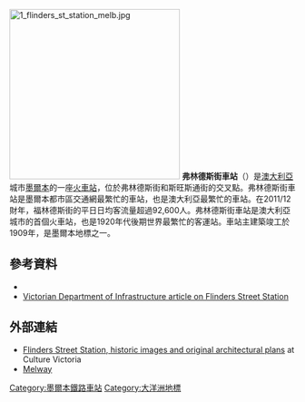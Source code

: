 {{noteTA
|G1=地名
|1=zh-tw:佛林德茲街 ;zh-hk:福林德斯街 ;zh-hans:弗林德斯街 ;
}}
{{Infobox station
| name =佛林德茲街車站
| type = PTV大都會與SEPTA區域鐵路火車站
| style = 墨爾本
| image = Flinders Street Station illuminated at night.jpg
| caption = 2018年的佛林德茲街車站
| address =[[維多利亞州|维多利亞州]][[墨爾本|墨爾本]]弗林德斯街<207–361<ref name=heritage /><br />
| country = {{AUS}}
| coordinates = {{Coord|display=inline,title|-37.818078|144.96681|format=dms|type:railwaystation_region:AU-VIC}}
| owned = VicTrack
| operator = [[墨爾本都會列車|墨爾本都會列車]]
| line = 
| distance = 距離[[南十字車站|南十字車站]] 1.23 公里
| platforms = 
| tracks = 
| train_operators = 
| connections =  
| structure = 同級
| depth = 
| levels = 
| parking = 
| bicycle = N
| disabled = 
| electrified = 
| status = 
| code = FSS
| zone = 1
| website = {{URL|https://www.ptv.vic.gov.au/stop/1071|Public Transport Victoria}}
| opened = {{Start date and age|1854|9|12|df=y}}
| closed = <!-- {{End date|YYYY|MM|DD|df=y}} -->
| former = Melbourne Terminus
| mpassengers = {{Rail pass box|passengers = 24.641 million<ref name="patronage2008-2014">{{cite web|title=Train Station Patronage FY2008-2014|url=https://www.ptv.vic.gov.au/assets/PTV/PTV%20docs/research/PTV-Station-by-Station-Fact-Sheet-accessible-version-2015.xls|publisher=Public Transport Victoria|access-date=1 November 2016|archive-url=https://web.archive.org/web/20160330211628/https://www.ptv.vic.gov.au/assets/PTV/PTV%20docs/research/PTV-Station-by-Station-Fact-Sheet-accessible-version-2015.xls|archive-date=30 March 2016|url-status=dead|format=XLS|date=14 May 2015}} (access from [https://www.ptv.vic.gov.au/about-ptv/ptv-data-and-reports/research-and-statistics/] {{Webarchive|url=https://web.archive.org/web/20161103220141/https://www.ptv.vic.gov.au/about-ptv/ptv-data-and-reports/research-and-statistics/ |date=3 November 2016 }})</ref>|pass_year = 2008–2009}}
{{Rail pass box|passengers = 24.670 million<ref name="patronage2008-2014" />|pass_year = 2009–2010|pass_percent = 0.12}}
{{Rail pass box|passengers = 25.187 million<ref name="patronage2008-2014" />|pass_year = 2010–2011|pass_percent = 2.09}}
{{Rail pass box|passengers = 26.187 million<ref name="patronage2008-2014" />|pass_year = 2011–2012|pass_percent = 3.97}}
{{Rail pass box|passengers = Not measured<ref name="patronage2008-2014" />|pass_year = 2012–2013}}
{{Rail pass box|passengers = 27.960 million<ref name="patronage2008-2014" />|pass_year = 2013–2014|pass_percent = 6.77}}
{{Rail pass box|passengers = Not measured<ref name="patronage2013-2018">{{cite web |title=Station Patronage Data 2013-2018 |url=https://philipmallis.com/blog/2019/02/14/station-patronage-in-victoria-2013-2018/ |website=Philip Mallis |publisher=Transport for Victoria |access-date=4 November 2019 |archive-date=2022-04-05 |archive-url=https://web.archive.org/web/20220405070553/https://philipmallis.com/blog/2019/02/14/station-patronage-in-victoria-2013-2018/ }}</ref>  |pass_year = 2014-2015}}
{{Rail pass box|passengers = 28.087 million<ref name="patronage2013-2018" />|pass_year = 2015–2016|pass_percent = 0.45}}
{{Rail pass box|passengers = 27.859 million<ref name="patronage2013-2018" />|pass_year = 2016–2017|pass_percent = -0.81}}
{{Rail pass box|passengers = 28.161 million<ref name="patronage2013-2018" />|pass_year = 2017–2018|pass_percent = 1.08}}
{{Rail pass box|passengers = 28.320 million<ref>{{cite web|title=Metro Train Station Patronage (from 2005-06 to 2018-2019)|url=https://drive.google.com/file/d/1xEcNOel8EBciHQX8H4F5aWiKdc-DpF3V/view|publisher=Department of Transport|access-date=27 July 2020|archive-date=2022-04-17|archive-url=https://web.archive.org/web/20220417090904/https://drive.google.com/file/d/1xEcNOel8EBciHQX8H4F5aWiKdc-DpF3V/view}}</ref>|pass_year = 2018–2019|pass_percent = 0.56}}
| pass_rank = 1
| services = 
| services_collapsible = yes
| services_state = 
| embedded = {{Infobox designation list
| embed                   = yes
| designation1            = VICHR
| designation1_offname    = Flinders Street Railway Station Complex
| designation1_type       = 
| designation1_criteria   = A, E, F, G
| designation1_date       = 20 August 1982
| delisted1_date          = 
| designation1_partof     = 
| designation1_number     = H1083<ref name=heritage>{{cite web|title=Flinders Street Railway Station Complex |url=http://vhd.heritagecouncil.vic.gov.au/places/752|website=[[Victorian_Heritage_Register|Victorian Heritage Database]]|publisher=[[Government_of_Victoria|Government of Victoria]]|access-date=22 July 2018|archive-url=https://web.archive.org/web/20180513091931/http://vhd.heritagecouncil.vic.gov.au/places/752|archive-date=13 May 2018|language=en|url-status=live}}</ref>
| designation1_free1name  = 
| designation1_free1value = 
| designation1_free2name  = 
| designation1_free2value = 
| designation1_free3name  = 
| designation1_free3value = 
}}
| mapframe = 
}}

[[File:1_flinders_st_station_melb.jpg|300px]]
'''弗林德斯街車站'''（{{lang-en|Flinders Street railway station}}）是[[澳大利亞|澳大利亞]]城市[[墨爾本|墨爾本]]的一座[[火車站|火車站]]，位於弗林德斯街和斯旺斯通街的交叉點。弗林德斯街車站是墨爾本都市區交通網最繁忙的車站，也是澳大利亞最繁忙的車站。在2011/12財年，福林德斯街的平日日均客流量超過92,600人。弗林德斯街車站是澳大利亞城市的首個火車站，也是1920年代後期世界最繁忙的客運站。車站主建築竣工於1909年，是墨爾本地標之一。

==參考資料==
*{{cite book|author=Jenny Davies|title=Beyond the Façade: Flinders Street, More than just a Railway Station|publisher=Publishing Solutions|year=2008|isbn=978-1-921488-03-0}}
*[https://archive.is/20091029104115/http://www.doi.vic.gov.au/Doi/Internet/transport.nsf/0/AB47B5F09BEEAB39CA256C37000EE083?OpenDocument Victorian Department of Infrastructure article on Flinders Street Station]
==外部連結==
{{Commons category|Flinders Street Station}}
*[http://cv.vic.gov.au/stories/built-environment/flinders-street-station/ Flinders Street Station, historic images and original architectural plans] {{Wayback|url=http://cv.vic.gov.au/stories/built-environment/flinders-street-station/ |date=20150329155329 }} at Culture Victoria
* [http://www.street-directory.com.au/sd3/map.php?x=144.9666574646763&y=-37.8184010717513&l=13&mt=4 Melway] {{Wayback|url=http://www.street-directory.com.au/sd3/map.php?x=144.9666574646763&y=-37.8184010717513&l=13&mt=4 |date=20151018231121 }}
[[Category:墨爾本鐵路車站|Category:墨爾本鐵路車站]]
[[Category:大洋洲地標|Category:大洋洲地標]]